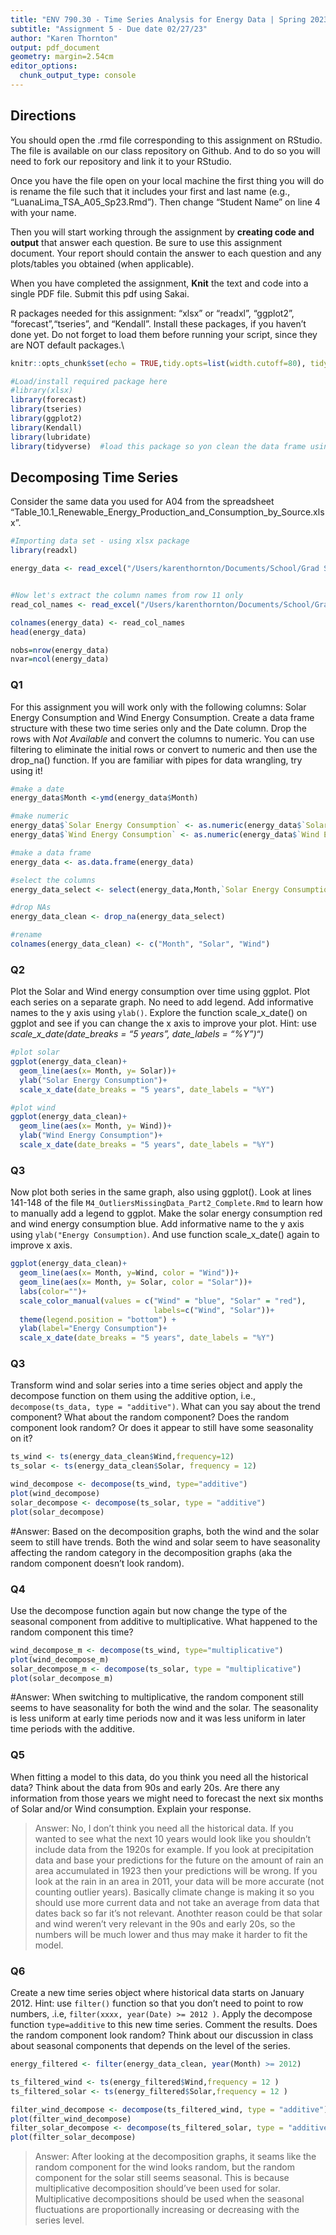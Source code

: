 ```yaml
---
title: "ENV 790.30 - Time Series Analysis for Energy Data | Spring 2023"
subtitle: "Assignment 5 - Due date 02/27/23"
author: "Karen Thornton"
output: pdf_document
geometry: margin=2.54cm
editor_options: 
  chunk_output_type: console
---
```


## Directions
  
You should open the .rmd file corresponding to this assignment on RStudio. The file is available on our class repository on Github. And to do so you will need to fork our repository and link it to your RStudio.  

Once you have the file open on your local machine the first thing you will do is rename the file such that it includes your first and last name (e.g., "LuanaLima_TSA_A05_Sp23.Rmd"). Then change "Student Name" on line 4 with your name. 

Then you will start working through the assignment by  **creating code and output** that answer each question. Be sure to use this assignment document. Your report should contain the answer to each question and any plots/tables you obtained (when applicable).

When you have completed the assignment, **Knit** the text and code into a single PDF file. Submit this pdf using Sakai. 

R packages needed for this assignment: "xlsx" or "readxl", "ggplot2", "forecast","tseries", and "Kendall". Install these packages, if you haven't done yet. Do not forget to load them before running your script, since they are NOT default packages.\\

```r
knitr::opts_chunk$set(echo = TRUE,tidy.opts=list(width.cutoff=80), tidy=FALSE) 
```

```r
#Load/install required package here
#library(xlsx)
library(forecast)
library(tseries)
library(ggplot2)
library(Kendall)
library(lubridate)
library(tidyverse)  #load this package so yon clean the data frame using pipes


```

## Decomposing Time Series

Consider the same data you used for A04 from the spreadsheet "Table_10.1_Renewable_Energy_Production_and_Consumption_by_Source.xlsx".

```r
#Importing data set - using xlsx package
library(readxl)

energy_data <- read_excel("/Users/karenthornton/Documents/School/Grad School/Year 2/Semester 2/Time Series/TimeSeriesAnalysis_Sp23/Data/Table_10.1_Renewable_Energy_Production_and_Consumption_by_Source.xlsx", skip = 12, sheet = 1,col_names = FALSE)


#Now let's extract the column names from row 11 only
read_col_names <- read_excel("/Users/karenthornton/Documents/School/Grad School/Year 2/Semester 2/Time Series/TimeSeriesAnalysis_Sp23/Data/Table_10.1_Renewable_Energy_Production_and_Consumption_by_Source.xlsx",skip = 10, n_max = 1, sheet = 1, col_names = FALSE)

colnames(energy_data) <- read_col_names
head(energy_data)

nobs=nrow(energy_data)
nvar=ncol(energy_data)

```

### Q1

For this assignment you will work only with the following columns: Solar Energy Consumption and Wind Energy Consumption. Create a data frame structure with these two time series only and the Date column. Drop the rows with *Not Available* and convert the columns to numeric. You can use filtering to eliminate the initial rows or convert to numeric and then use the drop_na() function. If you are familiar with pipes for data wrangling, try using it!

```r
#make a date
energy_data$Month <-ymd(energy_data$Month)

#make numeric
energy_data$`Solar Energy Consumption` <- as.numeric(energy_data$`Solar Energy Consumption`)
energy_data$`Wind Energy Consumption` <- as.numeric(energy_data$`Wind Energy Consumption`)

#make a data frame
energy_data <- as.data.frame(energy_data)

#select the columns
energy_data_select <- select(energy_data,Month,`Solar Energy Consumption`, `Wind Energy Consumption` )

#drop NAs
energy_data_clean <- drop_na(energy_data_select)

#rename
colnames(energy_data_clean) <- c("Month", "Solar", "Wind")

```

### Q2

Plot the Solar and Wind energy consumption over time using ggplot. Plot each series on a separate graph. No need to add legend. Add informative names to the y axis using `ylab()`. Explore the function scale_x_date() on ggplot and see if you can change the x axis to improve your plot. Hint: use *scale_x_date(date_breaks = "5 years", date_labels = "%Y")")*

```r
#plot solar
ggplot(energy_data_clean)+
  geom_line(aes(x= Month, y= Solar))+
  ylab("Solar Energy Consumption")+
  scale_x_date(date_breaks = "5 years", date_labels = "%Y")

#plot wind
ggplot(energy_data_clean)+
  geom_line(aes(x= Month, y= Wind))+
  ylab("Wind Energy Consumption")+
  scale_x_date(date_breaks = "5 years", date_labels = "%Y")
```

### Q3

Now plot both series in the same graph, also using ggplot(). Look at lines 141-148 of the file `M4_OutliersMissingData_Part2_Complete.Rmd` to learn how to manually add a legend to ggplot. Make the solar energy consumption red and wind energy consumption blue. Add informative name to the y axis using `ylab("Energy Consumption)`. And use function scale_x_date() again to improve x axis.

```r

ggplot(energy_data_clean)+
  geom_line(aes(x= Month, y=Wind, color = "Wind"))+
  geom_line(aes(x= Month, y= Solar, color = "Solar"))+
  labs(color="")+
  scale_color_manual(values = c("Wind" = "blue", "Solar" = "red"),
                                labels=c("Wind", "Solar"))+
  theme(legend.position = "bottom") +
  ylab(label="Energy Consumption")+
  scale_x_date(date_breaks = "5 years", date_labels = "%Y")


```

### Q3

Transform wind and solar series into a time series object and apply the decompose function on them using the additive option, i.e., `decompose(ts_data, type = "additive")`. What can you say about the trend component? What about the random component? Does the random component look random? Or does it appear to still have some seasonality on it?

```r
ts_wind <- ts(energy_data_clean$Wind,frequency=12) 
ts_solar <- ts(energy_data_clean$Solar, frequency = 12)

wind_decompose <- decompose(ts_wind, type="additive")
plot(wind_decompose)
solar_decompose <- decompose(ts_solar, type = "additive")
plot(solar_decompose)

```

#Answer:
Based on the decomposition graphs, both the wind and the solar seem to still have trends. Both the wind and solar seem to have seasonality affecting the random category in the decomposition graphs (aka the random component doesn't look random). 

### Q4

Use the decompose function again but now change the type of the seasonal component from additive to multiplicative. What happened to the random component this time?

```r
wind_decompose_m <- decompose(ts_wind, type="multiplicative")
plot(wind_decompose_m)
solar_decompose_m <- decompose(ts_solar, type = "multiplicative")
plot(solar_decompose_m)

```
#Answer:
When switching to multiplicative, the random component still seems to have seasonality for both the wind and the solar. The seasonality is less uniform at early time periods now and it was less uniform in later time periods with the additive. 

### Q5

When fitting a model to this data, do you think you need all the historical data? Think about the data from 90s and early 20s. Are there any information from those years we might need to forecast the next six months of Solar and/or Wind consumption. Explain your response.

> Answer:
No, I don't think you need all the historical data. If you wanted to see what the next 10 years would look like you shouldn't include data from the 1920s for example. If you look at precipitation data and base your predictions for the future on the amount of rain an area accumulated in 1923 then your predictions will be wrong. If you look at the rain in an area in 2011, your data will be more accurate (not counting outlier years). Basically climate change is making it so you should use more current data and not take an average from data that dates back so far it's not relevant. Anothter reason could be that solar and wind weren't very relevant in the 90s and early 20s, so the numbers will be much lower and thus may make it harder to fit the model. 

### Q6

Create a new time series object where historical data starts on January 2012. Hint: use `filter()` function so that you don't need to point to row numbers, .i.e, `filter(xxxx, year(Date) >= 2012 )`. Apply the decompose function `type=additive` to this new time series. Comment the results. Does the random component look random? Think about our discussion in class about seasonal components that depends on the level of the series. 

```r
energy_filtered <- filter(energy_data_clean, year(Month) >= 2012)

ts_filtered_wind <- ts(energy_filtered$Wind,frequency = 12 )
ts_filtered_solar <- ts(energy_filtered$Solar,frequency = 12 )

filter_wind_decompose <- decompose(ts_filtered_wind, type = "additive")
plot(filter_wind_decompose)
filter_solar_decompose <- decompose(ts_filtered_solar, type = "additive")
plot(filter_solar_decompose)
```

> Answer:
After looking at the decomposition graphs, it seams like the random component for the wind looks random, but the random component for the solar still seems seasonal. This is because multiplicative decomposition should've been used for solar. Multiplicative decompositions should be used when the seasonal fluctuations are proportionally increasing or decreasing with the series level. 

